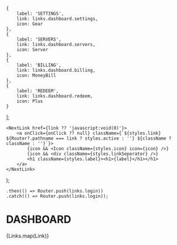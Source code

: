 
    {
        label: 'SETTINGS',
        link: links.dashboard.settings,
        icon: Gear
    },
    {
        label: 'SERVERS',
        link: links.dashboard.servers,
        icon: Server
    },
    {
        label: 'BILLING',
        link: links.dashboard.billing,
        icon: MoneyBill
    },
    {
        label: 'REDEEM',
        link: links.dashboard.redeem,
        icon: Plus
    }
];

    <NextLink href={link ?? 'javascript:void(0)'}>
        <a onClick={onClick ?? null} className={`${styles.link} ${Router?.pathname === link ? styles.active : ''} ${className ? className : ''}`}>
            {icon && <Icon className={styles.icon} icon={icon} />}
            {icon && <div className={styles.linkSeperator} />}
            <h1 className={styles.label}><h1>{label}</h1></h1>
        </a>
    </NextLink>
);

    .then(() => Router.push(links.login))
    .catch(() => Router.push(links.login));

<div className={styles.sidebar}>
    <h1 className={styles.title}>DASHBOARD</h1>
    <div className={styles.seperator} />
    <div className={styles.links}>
        {Links.map(Link)}
        <Link className={styles.logoutLink} onClick={Logout} label='LOG OUT' icon={LogOut} />
    </div>
</div>